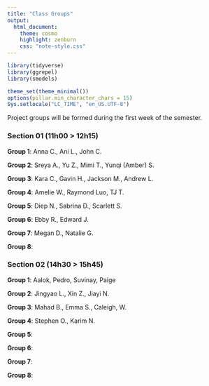 ```yaml
---
title: "Class Groups"
output:
  html_document:
    theme: cosmo
    highlight: zenburn
    css: "note-style.css"
---
```


```r
library(tidyverse)
library(ggrepel)
library(smodels)

theme_set(theme_minimal())
options(pillar.min_character_chars = 15)
Sys.setlocale("LC_TIME", "en_US.UTF-8")
```

Project groups will be formed during the first week of the semester.

### Section 01 (11h00 > 12h15)

**Group 1**: Anna C., Ani L., John C.

**Group 2**: Sreya A., Yu Z., Mimi T., Yunqi (Amber) S.

**Group 3**: Kara C., Gavin H., Jackson M., Andrew L.

**Group 4**: Amelie W., Raymond Luo, TJ T.

**Group 5**: Diep N., Sabrina D., Scarlett S.

**Group 6**: Ebby R., Edward J.

**Group 7**: Megan D., Natalie G.

**Group 8**:


### Section 02 (14h30 > 15h45)

**Group 1**: Aalok, Pedro, Suvinay, Paige

**Group 2**: Jingyao L., Xin Z., Jiayi N.

**Group 3**: Mahad B., Emma S., Caleigh, W.

**Group 4**: Stephen O., Karim N.

**Group 5**:

**Group 6**:

**Group 7**:

**Group 8**:
